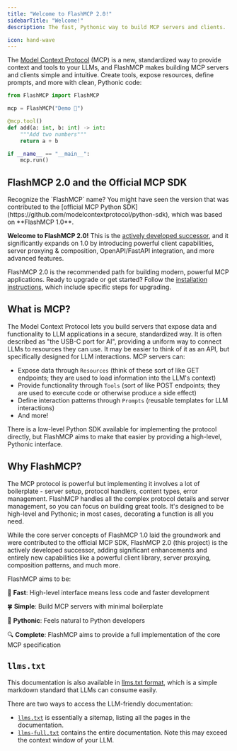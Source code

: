 ```yaml
---
title: "Welcome to FlashMCP 2.0!"
sidebarTitle: "Welcome!"
description: The fast, Pythonic way to build MCP servers and clients.

icon: hand-wave
---
```



The [Model Context Protocol](https://modelcontextprotocol.io/) (MCP) is a new, standardized way to provide context and tools to your LLMs, and FlashMCP makes building MCP servers and clients simple and intuitive. Create tools, expose resources, define prompts, and more with clean, Pythonic code:

```python {1, 3, 5, 11}
from FlashMCP import FlashMCP

mcp = FlashMCP("Demo 🚀")

@mcp.tool()
def add(a: int, b: int) -> int:
    """Add two numbers"""
    return a + b

if __name__ == "__main__":
    mcp.run()
```


## FlashMCP 2.0 and the Official MCP SDK

<Tip>
Recognize the `FlashMCP` name? You might have seen the version that was contributed to the [official MCP Python SDK](https://github.com/modelcontextprotocol/python-sdk), which was based on **FlashMCP 1.0**.


**Welcome to FlashMCP 2.0!** This is the [actively developed successor](https://github.com/jlowin/FlashMCP), and it significantly expands on 1.0 by introducing powerful client capabilities, server proxying & composition, OpenAPI/FastAPI integration, and more advanced features.

FlashMCP 2.0 is the recommended path for building modern, powerful MCP applications. Ready to upgrade or get started? Follow the [installation instructions](/getting-started/installation), which include specific steps for upgrading.
</Tip>



## What is MCP?
The Model Context Protocol lets you build servers that expose data and functionality to LLM applications in a secure, standardized way. It is often described as "the USB-C port for AI", providing a uniform way to connect LLMs to resources they can use. It may be easier to think of it as an API, but specifically designed for LLM interactions. MCP servers can:

- Expose data through `Resources` (think of these sort of like GET endpoints; they are used to load information into the LLM's context)
- Provide functionality through `Tools` (sort of like POST endpoints; they are used to execute code or otherwise produce a side effect)
- Define interaction patterns through `Prompts` (reusable templates for LLM interactions)
- And more!

There is a low-level Python SDK available for implementing the protocol directly, but FlashMCP aims to make that easier by providing a high-level, Pythonic interface.


## Why FlashMCP?

The MCP protocol is powerful but implementing it involves a lot of boilerplate - server setup, protocol handlers, content types, error management. FlashMCP handles all the complex protocol details and server management, so you can focus on building great tools. It's designed to be high-level and Pythonic; in most cases, decorating a function is all you need.

While the core server concepts of FlashMCP 1.0 laid the groundwork and were contributed to the official MCP SDK, FlashMCP 2.0 (this project) is the actively developed successor, adding significant enhancements and entirely new capabilities like a powerful client library, server proxying, composition patterns, and much more.

FlashMCP aims to be:

🚀 **Fast**: High-level interface means less code and faster development

🍀 **Simple**: Build MCP servers with minimal boilerplate

🐍 **Pythonic**: Feels natural to Python developers

🔍 **Complete**: FlashMCP aims to provide a full implementation of the core MCP specification


## `llms.txt`

This documentation is also available in [llms.txt format](https://llmstxt.org/), which is a simple markdown standard that LLMs can consume easily. 

There are two ways to access the LLM-friendly documentation:
- [`llms.txt`](https://goFlashMCP.com/llms.txt) is essentially a sitemap, listing all the pages in the documentation.
- [`llms-full.txt`](https://goFlashMCP.com/llms-full.txt) contains the entire documentation. Note this may exceed the context window of your LLM.
